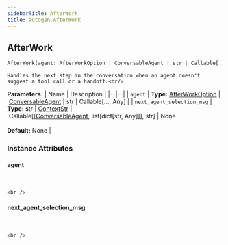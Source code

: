 ```yaml
---
sidebarTitle: AfterWork
title: autogen.AfterWork
---
```

<h2 id="autogen.AfterWork" class="doc doc-heading">
    <code class="doc-symbol doc-symbol-heading doc-symbol-class"></code>
    <span class="doc doc-object-name doc-class-name">AfterWork</span>
</h2>

```python
AfterWork(agent: AfterWorkOption | ConversableAgent | str | Callable[..., Any], next_agent_selection_msg: str | ContextStr | Callable[[ConversableAgent, list[dict[str, Any]]], str] | None = None)
```

    Handles the next step in the conversation when an agent doesn't suggest a tool call or a handoff.<br/>

<b>Parameters:</b>
| Name | Description |
|--|--|
| `agent` | **Type:** [AfterWorkOption](/docs/api-reference/autogen/AfterWorkOption) \| [ConversableAgent](/docs/api-reference/autogen/ConversableAgent) \| str \| Callable[..., Any] |
| `next_agent_selection_msg` | **Type:** str \| [ContextStr](/docs/api-reference/autogen/agentchat/contrib/swarm_agent/ContextStr) \| Callable[[[ConversableAgent](/docs/api-reference/autogen/ConversableAgent), list[dict[str, Any]]], str] \| None<br/><br/>**Default:** None |

### Instance Attributes

<code class="doc-symbol doc-symbol-heading doc-symbol-attribute"></code>
#### agent
<br />

    <br />

<code class="doc-symbol doc-symbol-heading doc-symbol-attribute"></code>
#### next_agent_selection_msg
<br />

    <br />
